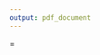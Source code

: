 ```yaml
---
output: pdf_document
---
```

\renewcommand{\topfraction}{0.85}
\renewcommand{\textfraction}{0.1}

\parindent=0cm
\parskip=\baselineskip

\begin{centering}
\vspace*{\fill}
\Huge{Web interactive plots in R} \\
\vspace{2cm}
\Large{Yu Han Soh} \\
\vspace{1cm}
\today \\
\vspace{1cm}
\includegraphics{figures/logo}\\
\vspace{1cm}
  Bachelor of Science (Honours)\\
  Department of Statistics\\
  The University of Auckland\\
  New Zealand
\vspace*{\fill}

\end{centering}
